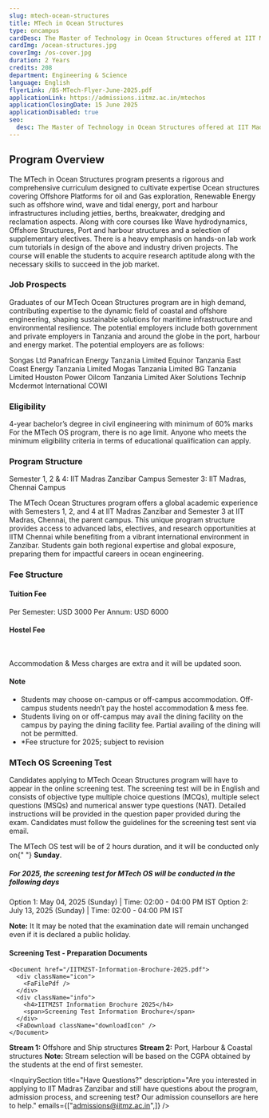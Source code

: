 ```yaml
---
slug: mtech-ocean-structures
title: MTech in Ocean Structures
type: oncampus
cardDesc: The Master of Technology in Ocean Structures offered at IIT Madras Zanzibar Campus will have a curriculum tailor-made to the industry needs in the Oil & Gas and Maritime sector. The program covers the basics of marine & offshore hydrodynamics, structural design for oil and gas exploration offshore platforms, ports, harbours including port structures & breakwater. The course equips students with core and elective courses to prepare them for careers in the oil & gas and maritime sectors.
cardImg: /ocean-structures.jpg
coverImg: /os-cover.jpg
duration: 2 Years
credits: 208
department: Engineering & Science
language: English
flyerLink: /BS-MTech-Flyer-June-2025.pdf
applicationLink: https://admissions.iitmz.ac.in/mtechos
applicationClosingDate: 15 June 2025
applicationDisabled: true
seo:
  desc: The Master of Technology in Ocean Structures offered at IIT Madras Zanzibar Campus will have a curriculum tailor-made to the industry needs in the Oil & Gas and Maritime sector. Apply Now.
---
```


<Section>
  <h2>Program Overview</h2>
  <p>
The MTech in Ocean Structures program presents a rigorous and comprehensive curriculum designed to cultivate expertise Ocean structures covering Offshore Platforms for oil and Gas exploration, Renewable Energy such as offshore wind, wave and tidal energy, port and harbour infrastructures including jetties, berths, breakwater, dredging and reclamation aspects. Along with core courses like Wave hydrodynamics, Offshore Structures, Port and harbour structures and a selection of supplementary electives. There is a heavy emphasis on hands-on lab work cum tutorials in design of the above and industry driven projects. The course will enable the students to acquire research aptitude along with the necessary skills to succeed in the job market.
  </p>

</Section>

<Section id="job-prospects">
  <h3>Job Prospects</h3>
  <p>
    Graduates of our MTech Ocean Structures program are in high demand, contributing expertise to the dynamic field of coastal and offshore engineering, shaping sustainable solutions for maritime infrastructure and environmental resilience. The potential employers include both government and private employers in Tanzania and around the globe in the port, harbour and energy market. The potential employers are as follows:
  </p>
  <List>
    <ListItem>
      <FaCheck />
      Songas Ltd
    </ListItem>
    <ListItem>
      <FaCheck />
      Panafrican Energy Tanzania Limited
    </ListItem>
    <ListItem>
      <FaCheck />
      Equinor Tanzania
    </ListItem>
    <ListItem>
      <FaCheck />
      East Coast Energy Tanzania Limited
    </ListItem>
    <ListItem>
      <FaCheck />
      Mogas Tanzania Limited
    </ListItem>
    <ListItem>
      <FaCheck />
      BG Tanzania Limited
    </ListItem>
        <ListItem>
      <FaCheck />
      Houston Power
    </ListItem>
            <ListItem>
      <FaCheck />
      Oilcom Tanzania Limited
    </ListItem>
            <ListItem>
      <FaCheck />
      Aker Solutions
    </ListItem>
            <ListItem>
      <FaCheck />
      Technip
    </ListItem>
            <ListItem>
      <FaCheck />
      Mcdermot International
    </ListItem>
    <ListItem>
      <FaCheck />
      COWI
    </ListItem>
  </List>
</Section>

<Section id="eligibility">
  <h3>Eligibility</h3>
  <List>
    <ListItem>
      <BsFillCheckCircleFill />
      4-year bachelor’s degree in civil engineering with minimum of 60% marks
    </ListItem>
    <ListItem>
      <BsFillCheckCircleFill />
      For the MTech OS program, there is no age limit. Anyone who meets the minimum
eligibility criteria in terms of educational qualification can apply.
    </ListItem>
  </List>
</Section>

<Section id="program-structure">
<h3>Program Structure</h3>
<List>
    <ListItem>
      <BsArrowRightCircleFill />
      Semester 1, 2 &amp; 4: IIT Madras Zanzibar Campus
    </ListItem>
    <ListItem>
      <BsArrowRightCircleFill />
      Semester 3: IIT Madras, Chennai Campus
    </ListItem>
  </List>

<p>The MTech Ocean Structures program offers a global academic experience with Semesters
1, 2, and 4 at IIT Madras Zanzibar and Semester 3 at IIT Madras, Chennai, the parent
campus. This unique program structure provides access to advanced labs, electives, and
research opportunities at IITM Chennai while benefiting from a vibrant international
environment in Zanzibar. Students gain both regional expertise and global exposure,
preparing them for impactful careers in ocean engineering.</p>
</Section>

<Section id="fee-structure">
  <h3>Fee Structure</h3>
        <h4>Tuition Fee</h4>
        <List>
            <ListItem>
                <FaCoins />
              Per Semester: USD 3000
            </ListItem>
            <ListItem>
                <FaCoins />
              Per Annum: USD 6000
            </ListItem>
          </List>
  <h4>Hostel Fee</h4>
  <br />
  <p>Accommodation &amp; Mess charges are extra and it will be updated soon.</p>
  <Note>
    <h4>Note</h4>
    <ul>
      <li>
        <RxCaretRight /> Students may choose on-campus or off-campus
        accommodation. Off-campus students needn’t pay the hostel accommodation
        &amp; mess fee.
      </li>
      <li>
        <RxCaretRight /> Students living on or off-campus may avail the dining
        facility on the campus by paying the dining facility fee. Partial
        availing of the dining will not be permitted.
      </li>
      <li>
        <RxCaretRight /> *Fee structure for 2025; subject to revision
      </li>
    </ul>
  </Note>
</Section>

<Section id="screening-test">
  <h3>MTech OS Screening Test</h3>
   <p>
Candidates applying to MTech Ocean Structures program will have to appear in the online
screening test. The screening test will be in English and consists of objective type multiple choice
questions (MCQs), multiple select questions (MSQs) and numerical answer type questions (NAT).
Detailed instructions will be provided in the question paper provided during the exam. Candidates
must follow the guidelines for the screening test sent via email.
  </p>
<p>
 The MTech OS test will be of 2 hours duration, and it will be conducted only on{" "}
  <strong>Sunday</strong>.
</p>

  <h5>For 2025, the screening test for MTech OS will be conducted in the following days</h5>
  <List>
    <ListItem>
      <BsArrowRightCircleFill />
      Option 1: May 04, 2025 (Sunday) | Time: 02:00 - 04:00 PM IST
    </ListItem>
    <ListItem>
      <BsArrowRightCircleFill />
      Option 2: July 13, 2025 (Sunday) | Time: 02:00 - 04:00 PM IST
    </ListItem>
  </List>
  <Note>
    <p><strong>Note:</strong>&nbsp;It It may be noted that the examination date will remain unchanged even if it is declared a public holiday.</p>
  </Note>
</Section>

<Section>
  <h4>Screening Test - Preparation Documents</h4>
  <Documents>

    <Document href="/IITMZST-Information-Brochure-2025.pdf">
      <div className="icon">
        <FaFilePdf />
      </div>
      <div className="info">
        <h4>IITMZST Information Brochure 2025</h4>
        <span>Screening Test Information Brochure</span>
      </div>
      <FaDownload className="downloadIcon" />
    </Document>
  </Documents>
</Section>

<Curriculum>
    <List>
          <ListItem>
            <strong>Stream 1:</strong> Offshore and Ship structures
    </ListItem>
          <ListItem>
          <strong>Stream 2:</strong> Port, Harbour & Coastal structures
          </ListItem>
          <Note>
            <strong>Note:</strong>&nbsp;Stream selection will be based on the CGPA obtained by the students at the end of first semester.
          </Note>
    </List>
<Semester title="Semester I - Common to both streams" credits="55">
  <Course
    courseName="Basics of Ocean Engineering"
    credits={{
      L: "3",
      T: "0",
      E: "0",
      P: "0",
      O: "6",
      total: "9"
    }}
  />
  <Course
    courseName="Wave hydrodynamics"
    credits={{
      L: "3",
      T: "0",
      E: "1",
      P: "0",
      O: "6",
      total: "10"
    }}
  />
  <Course
    courseName="Dynamics of ocean structures"
    credits={{
      L: "3",
      T: "0",
      E: "0",
      P: "0",
      O: "6",
      total: "9"
    }}
  />
  <Course
    courseName="Marine geotechnical engineering"
    credits={{
      L: "3",
      T: "0",
      E: "0",
      P: "0",
      O: "6",
      total: "9"
    }}
  />
  <Course
    courseName="Conceptual design of marine structures"
    credits={{
      L: "3",
      T: "0",
      E: "0",
      P: "0",
      O: "6",
      total: "9"
    }}
  />
  <Course
    courseName="Statics and Dynamics of floating structures"
    credits={{
      L: "3",
      T: "0",
      E: "0",
      P: "0",
      O: "6",
      total: "9"
    }}
  />
</Semester>

<Semester title="Semester II: Stream 1 - Offshore and Ship structures" credits="56">
  <Course
    courseName="Design of fixed offshore structures"
    credits={{
      L: "3",
      T: "1",
      E: "0",
      P: "0",
      O: "6",
      total: "10"
    }}
  />
  <Course
    courseName="Experimental methods and Measurements"
    credits={{
      L: "3",
      T: "0",
      E: "1",
      P: "0",
      O: "6",
      total: "10"
    }}
  />
  <Course
    courseName="Materials and fabrication of ship and offshore structures"
    credits={{
      L: "3",
      T: "0",
      E: "0",
      P: "0",
      O: "6",
      total: "9"
    }}
  />
  <Course
    courseName="Numerical modelling of offshore structures"
    credits={{
      L: "2",
      T: "0",
      E: "0",
      P: "3",
      O: "4",
      total: "9"
    }}
  />
  <Course
    courseName="FEM applied to ocean engineering"
    credits={{
      L: "3",
      T: "0",
      E: "0",
      P: "0",
      O: "6",
      total: "9"
    }}
  />
  <Course
    courseName="Stream Elective - 01"
    credits={{
      L: "3",
      T: "0",
      E: "0",
      P: "0",
      O: "6",
      total: "9"
    }}
  />
</Semester>

<Semester title="Semester II: Stream 2 - Port harbour and coastal structures" credits="56">
  <Course
    courseName="Port & harbour structures"
    credits={{
      L: "3",
      T: "0",
      E: "0",
      P: "0",
      O: "6",
      total: "9"
    }}
  />
  <Course
    courseName="Experimental methods and Measurements"
    credits={{
      L: "3",
      T: "0",
      E: "1",
      P: "0",
      O: "6",
      total: "10"
    }}
  />
  <Course
    courseName="Coastal engineering"
    credits={{
      L: "3",
      T: "0",
      E: "0",
      P: "0",
      O: "6",
      total: "9"
    }}
  />
  <Course
    courseName="Numerical techniques in ocean hydrodynamics"
    credits={{
      L: "2",
      T: "1",
      E: "0",
      P: "3",
      O: "4",
      total: "10"
    }}
  />
  <Course
    courseName="FEM applied to ocean engineering"
    credits={{
      L: "3",
      T: "0",
      E: "0",
      P: "0",
      O: "6",
      total: "9"
    }}
  />
  <Course
    courseName="Stream Elective - 01"
    credits={{
      L: "3",
      T: "0",
      E: "0",
      P: "0",
      O: "6",
      total: "9"
    }}
  />
</Semester>

<Semester title="Summer Training - Common to both streams" credits="10">
  <Course
    courseName="Summer training in computer modelling and simulation"
    credits={{
      L: "0",
      T: "0",
      E: "0",
      P: "0",
      O: "10",
      total: "10"
    }}
  />
</Semester>

<Semester title="Semester III: Stream 1 - Offshore and Ship Structures" credits="47">
  <Course
    courseName="Pipelines and Riser Engineering"
    credits={{
      L: "3",
      T: "0",
      E: "0",
      P: "0",
      O: "6",
      total: "9"
    }}
  />
  <Course
    courseName="Stream Elective - 02"
    credits={{
      L: "3",
      T: "0",
      E: "0",
      P: "0",
      O: "6",
      total: "9"
    }}
  />
  <Course
    courseName="Stream Elective - 03"
    credits={{
      L: "3",
      T: "0",
      E: "0",
      P: "0",
      O: "6",
      total: "9"
    }}
  />
  <Course
    courseName="M.Tech Ocean Structures Project (Phase I)"
    credits={{
      L: "0",
      T: "0",
      E: "0",
      P: "0",
      O: "20",
      total: "20"
    }}
  />
</Semester>

<Semester title="Semester III: Stream 2 - Port harbour and coastal structures" credits="47">
  <Course
    courseName="Dredging and reclamation"
    credits={{
      L: "3",
      T: "0",
      E: "0",
      P: "0",
      O: "6",
      total: "9"
    }}
  />
  <Course
    courseName="Stream Elective - 02"
    credits={{
      L: "3",
      T: "0",
      E: "0",
      P: "0",
      O: "6",
      total: "9"
    }}
  />
  <Course
    courseName="Stream Elective - 03"
    credits={{
      L: "3",
      T: "0",
      E: "0",
      P: "0",
      O: "6",
      total: "9"
    }}
  />
  <Course
    courseName="M.Tech Ocean Structures Project (Phase I)"
    credits={{
      L: "0",
      T: "0",
      E: "0",
      P: "0",
      O: "20",
      total: "20"
    }}
  />
</Semester>

<Semester title="Semester IV - Common to both streams" credits="40">
  <Course
    courseName="M.Tech Ocean Structures Project (Phase II)"
    credits={{
      L: "0",
      T: "0",
      E: "0",
      P: "0",
      O: "40",
      total: "40"
    }}
  />
</Semester>
</Curriculum>

<ApplyCard
  title="Ready to Begin Your Journey?"
  description="Take the first step towards your future at IIT Madras Zanzibar. Applications will open again in Jan 2026, Stay tuned."
  buttonLink="https://admissions.iitmz.ac.in/mtechos"
  buttonText="Apply Now"
   buttonDisabled={true}
/>

<InquirySection
  title="Have Questions?"
  description="Are you interested in applying to IIT Madras Zanzibar and still have questions about the program, admission process, and screening test? Our admission counsellors are here to help."
  emails={["admissions@iitmz.ac.in",]}
/>
